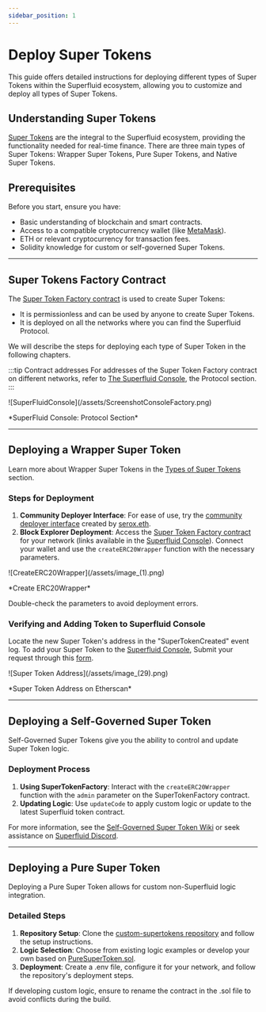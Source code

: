 ```yaml
---
sidebar_position: 1
---
```


# Deploy Super Tokens

This guide offers detailed instructions for deploying different types of Super Tokens within the Superfluid ecosystem, allowing you to customize and deploy all types of Super Tokens.

## Understanding Super Tokens

[Super Tokens](../overview.mdx) are the integral to the Superfluid ecosystem, providing the functionality needed for real-time finance. There are three main types of Super Tokens: Wrapper Super Tokens, Pure Super Tokens, and Native Super Tokens.

## Prerequisites

Before you start, ensure you have:

- Basic understanding of blockchain and smart contracts.
- Access to a compatible cryptocurrency wallet (like [MetaMask](https://metamask.io/)).
- ETH or relevant cryptocurrency for transaction fees.
- Solidity knowledge for custom or self-governed Super Tokens.

---
## Super Tokens Factory Contract

The [Super Token Factory contract](https://github.com/superfluid-finance/protocol-monorepo/blob/dev/packages/ethereum-contracts/contracts/superfluid/SuperTokenFactory.sol) is used to create Super Tokens:
- It is permissionless and can be used by anyone to create Super Tokens.
- It is deployed on all the networks where you can find the Superfluid Protocol.

We will describe the steps for deploying each type of Super Token in the following chapters.

:::tip Contract addresses
For addresses of the Super Token Factory contract on different networks, refer to [The Superfluid Console](https://console.superfluid.finance/), the Protocol section.
:::

<div style={{ display: 'flex', justifyContent: 'center' }}>
    ![SuperFluidConsole](/assets/ScreenshotConsoleFactory.png)
</div>
<div style={{ display: 'flex', justifyContent: 'center' }}>
    <p>*SuperFluid Console: Protocol Section*</p>
</div>

---

## Deploying a Wrapper Super Token

<Admonition type="info">

Learn more about Wrapper Super Tokens in the [Types of Super Tokens](/docs/protocol/super-tokens/overview.mdx#types-of-super-tokens) section.

</Admonition>

### Steps for Deployment

1. **Community Deployer Interface**: For ease of use, try the [community deployer interface](https://deploy-supertoken-deployment.vercel.app/) created by [serox.eth](https://twitter.com/seroxdesigns).
2. **Block Explorer Deployment**: Access the [Super Token Factory contract](#super-tokens-factory-contract) for your network (links available in the [Superfluid Console](https://console.superfluid.finance/matic/protocol)). Connect your wallet and use the `createERC20Wrapper` function with the necessary parameters.


<div style={{ display: 'flex', justifyContent: 'center' }}>
    ![CreateERC20Wrapper](/assets/image_(1).png)
</div>
<div style={{ display: 'flex', justifyContent: 'center' }}>
    <p>*Create ERC20Wrapper*</p>
</div>

<Admonition type="warning" title="Check Parameters">

Double-check the parameters to avoid deployment errors.

</Admonition>

### Verifying and Adding Token to Superfluid Console

Locate the new Super Token's address in the "SuperTokenCreated" event log. To add your Super Token to the [Superfluid Console](https://console.superfluid.finance), Submit your request through this [form](https://airtable.com/appxGogNpt64ImOFH/shrzOcdK9eveDmRWV).

<div style={{ display: 'flex', justifyContent: 'center' }}>
    ![Super Token Address](/assets/image_(29).png)
</div>
<div style={{ display: 'flex', justifyContent: 'center' }}>
    <p>*Super Token Address on Etherscan*</p>
</div>

---

## Deploying a Self-Governed Super Token

Self-Governed Super Tokens give you the ability to control and update Super Token logic.

### Deployment Process

1. **Using SuperTokenFactory**: Interact with the `createERC20Wrapper` function with the `admin` parameter on the SuperTokenFactory contract.
2. **Updating Logic**: Use `updateCode` to apply custom logic or update to the latest Superfluid token contract.

<Admonition type="tip">

For more information, see the [Self-Governed Super Token Wiki](https://github.com/superfluid-finance/protocol-monorepo/wiki/Self-Governed-Super-Token) or seek assistance on [Superfluid Discord](https://discord.superfluid.finance/).

</Admonition>

---

## Deploying a Pure Super Token

Deploying a Pure Super Token allows for custom non-Superfluid logic integration.

### Detailed Steps

1. **Repository Setup**: Clone the [custom-supertokens repository](https://github.com/superfluid-finance/custom-supertokens#setup) and follow the setup instructions.
2. **Logic Selection**: Choose from existing logic examples or develop your own based on [PureSuperToken.sol](https://github.com/superfluid-finance/custom-supertokens/blob/main/contracts/PureSuperToken.sol).
3. **Deployment**: Create a .env file, configure it for your network, and follow the repository's deployment steps.

<Admonition type="note" title="Custom Logic Caution">

If developing custom logic, ensure to rename the contract in the .sol file to avoid conflicts during the build.

</Admonition>

